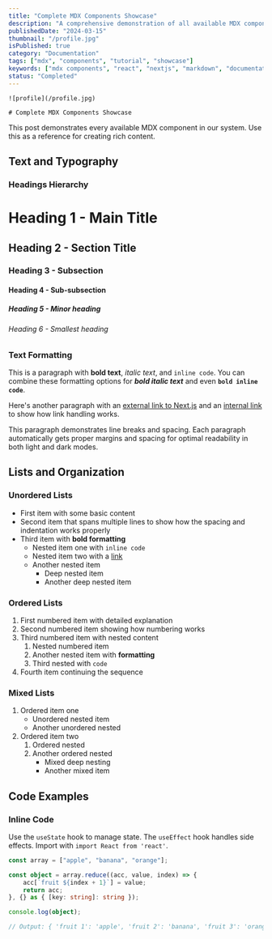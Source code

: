 ```yaml
---
title: "Complete MDX Components Showcase"
description: "A comprehensive demonstration of all available MDX components including headings, lists, tables, buttons, code blocks, and custom components."
publishedDate: "2024-03-15"
thumbnail: "/profile.jpg"
isPublished: true
category: "Documentation"
tags: ["mdx", "components", "tutorial", "showcase"]
keywords: ["mdx components", "react", "nextjs", "markdown", "documentation"]
status: "Completed"
---
```

	![profile](/profile.jpg)

	# Complete MDX Components Showcase

This post demonstrates every available MDX component in our system. Use this as a reference for creating rich content.

## Text and Typography

### Headings Hierarchy

# Heading 1 - Main Title
## Heading 2 - Section Title  
### Heading 3 - Subsection
#### Heading 4 - Sub-subsection
##### Heading 5 - Minor heading
###### Heading 6 - Smallest heading

### Text Formatting

This is a paragraph with **bold text**, *italic text*, and `inline code`. You can combine these formatting options for **_bold italic text_** and even **`bold inline code`**.

Here's another paragraph with an [external link to Next.js](https://nextjs.org) and an [internal link](/docs) to show how link handling works.

This paragraph demonstrates line breaks and spacing. Each paragraph automatically gets proper margins and spacing for optimal readability in both light and dark modes.

## Lists and Organization

### Unordered Lists
- First item with some basic content
- Second item that spans multiple lines to show how the spacing and indentation works properly
- Third item with **bold formatting**
  - Nested item one with `inline code`
  - Nested item two with a [link](https://example.com)
  - Another nested item
    - Deep nested item
    - Another deep nested item

### Ordered Lists
1. First numbered item with detailed explanation
2. Second numbered item showing how numbering works
3. Third numbered item with nested content
   1. Nested numbered item
   2. Another nested item with **formatting**
   3. Third nested with `code`
4. Fourth item continuing the sequence

### Mixed Lists
1. Ordered item one
   - Unordered nested item
   - Another unordered nested
2. Ordered item two
   1. Ordered nested
   2. Another ordered nested
      - Mixed deep nesting
      - Another mixed item

## Code Examples

### Inline Code
Use the `useState` hook to manage state. The `useEffect` hook handles side effects. Import with `import React from 'react'`.


```ts title="typescript"
const array = ["apple", "banana", "orange"];

const object = array.reduce((acc, value, index) => {
	acc[`fruit ${index + 1}`] = value;
	return acc;
}, {} as { [key: string]: string });

console.log(object);

// Output: { 'fruit 1': 'apple', 'fruit 2': 'banana', 'fruit 3': 'orange' }
```
